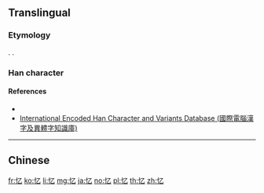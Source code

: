 {{character info/new}}
{{also|憶}}
==Translingual==

===Etymology===
{{Han simp|憶|f=意|t=乙}}. {{Han compound|ls=psc|心|c1=s|t1=heart|alt1=忄|乙|c2=p}}.

===Han character===
{{Han char|rn=61|rad=心|as=1|sn=4|canj=PN|four=97010|ids=⿰忄乙}}

====References====
* {{Han ref|hdz=42268.02|uh=5FC6}}
* [http://chardb.iis.sinica.edu.tw/char/11230 International Encoded Han Character and Variants Database (國際電腦漢字及異體字知識庫)]

----

==Chinese==
{{zh-see|憶}}

[[fr:忆]]
[[ko:忆]]
[[li:忆]]
[[mg:忆]]
[[ja:忆]]
[[no:忆]]
[[pl:忆]]
[[th:忆]]
[[zh:忆]]